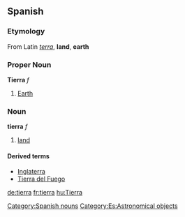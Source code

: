 ==Spanish==
===Etymology===
From Latin ''[[terra]]'', '''land''', '''earth'''

=== Proper Noun === 
'''Tierra''' ''f'' 
# [[Earth]] 
[[Category:Spanish nouns]]
[[Category:Es:Astronomical objects]]
===Noun===
'''tierra''' ''f''
# [[land]]

====Derived terms====
*[[Inglaterra]]
*[[Tierra del Fuego]]

[[de:tierra]]
[[fr:tierra]]
[[hu:Tierra]]